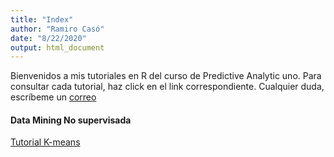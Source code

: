 ```yaml
---
title: "Index"
author: "Ramiro Casó"
date: "8/22/2020"
output: html_document
---
```



Bienvenidos a mis tutoriales en R del curso de Predictive Analytic uno. Para consultar cada tutorial, haz click en el link correspondiente. Cualquier duda, escríbeme un [correo](mailto:ramiro.caso@incae.edu) 



#### Data Mining No supervisada



[Tutorial K-means](./home.html)
